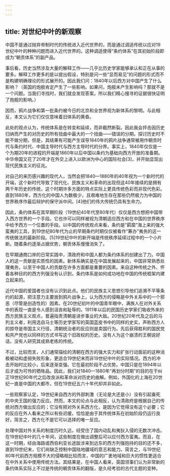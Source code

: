 ```yaml
---
---
---
```

title: 对世纪中叶的新观察
---



中国不是通过抛弃帝制时代的传统进入近代世界的，而是通过调适传统以应对19世纪中叶的种种问题而进入近代世界的。这种调适使得“条约体系”在其初始阶段即成为“朝贡体系”的副产品。

事后看，历史当然涉及大量的解释工作——几乎比历史学家能够承认和正在从事的要多。解释工作更多的是以提出假设，特别是问一些“显而易见”的问题的形式而不是构建明确理论的形式展开的。因此我们问：1840年以后西方对中国产生了什么影响？（英国的炮舰肯定产生了一些影响。如果问，炮舰未产生影响吗？那就不是一个问题。当我们寻找时，我们就会发现答案。所以我们精心搜寻的证据很快证明了炮舰的影响。）

因而，鸦片战争和第一批条约被今日的北京和全世界视为新体系的黎明。与此相反，本文认为它们仅仅意味着旧体系的黄昏。

此处的观点认为，传统体系是在转变和延续，而非截然断裂。因此我会抨击因历史归纳而产生的对历史的所有扭曲中最大的一个扭曲——错误的分期。探讨历史时不能不做分期，但是，其结果有可能产生误导1840年的鸦片战争通常被用作朝贡时代与条约时代、中国主导时代与西方主导时代的分界。事实上，1840年仅仅是一个为期20年的进程的开端是1860年以后中国以条约为基础向西方开放的准备期。中华帝国又花了20年才在外交上进入以欧洲为中心的国际社会[3]，并开始显现出现代民族主义的征兆。

对自己的来历感兴趣的现代人，当然会把1840—1880年的40年视为一个新时代的开端，这个新时代导致了现代化、民族主义和革命的出现但这40年接续的是拥有两千年历史的传统，这个时期许多方面的特点实际上更具传统色彩而非现代色彩。直到1880年，西方化的中国人为数极少，且艰难地生存在那些仍然极力为中国的世界秩序作最后辩护的保守派中间。[4]他们的伟大传统仍具有生命力。

因此，条约体系在其早期阶段（19世纪40年代至80年代）仅仅是西方想把中国带入西方世界的一个手段。它也许可以同样被视为清朝适应西方和在中国的世界秩序中给予西方一个位置的手段。以中国的传统观点来看，条约是“羁縻”海上来的强大蛮夷的工具，到19世纪80年代为止的早期条约时期仅仅被看作“筹办”夷务的这一传统做法的最新阶段。[5]19世纪中叶的新开端是传统秩序延续过程中的一个小片断。随着条约逐渐占据优势，朝贡体系慢慢消失了。

在早期通商口岸的日常实践中，清政府和中国人都为条约体系的创建出了力。中国人的这一贡献是实质性的因素。新体系确实是在中国发展起来的，中国非常熟悉处理夷务，以至于中国人的贡献在许多方面都是重要的因素。来自这种传统之外、怀着各种目的的西方列强没有认识到，条约体系是如何成功地在中国的传统框架内建立起来的。

近代中国的爱国者也没有认识到此点。他们的民族主义思想引导他们追溯不平等条约的起源，把注意力主要放到鸦片战争上，认为西方的侵略是中外关系中的一个邪恶（尽管是创造性的）因素。在20世纪初叶的中国青年眼中，满族人在对外关系中的表现一直是令人感到沮丧和耻辱的。1911年以后的民国历史学家们吸收外来的西方民族主义观点，普遍指责清朝是进步事业的大敌。20世纪20年代及之后的马列主义者，利用选自马士等历史学家写的英国蓝皮书中的同样的史实，声称西方人的掠夺是帝国主义行径，清朝统治者的反应则是卖国行为。先后获得胜利的国民党和共产党也以同样的方式书写这个旧政权的历史。没有人为这个崩溃的王朝说好话，没有人研究其成熟老练的传统。

不过，比较而言，人们通常描绘的清朝在西方的强大实力和扩张行动面前的这种消极被动和虚弱失败形象，更适合19世纪末而非19世纪中叶的实际情况。西方的冲击开始时比较小，后来逐渐变强。它在最初阶段不占优势。中国只是在1894年以后才成为可怜的牺牲品。因此，我们对1840—1880年“再划分时期”的目的在于纠正19世纪90年代之后改良派和革命派对历史的曲解。例如，外国化的上海在20世纪一直是中国的大都市，但在19世纪五六十年代却并非如此。

一些观察家认定，19世纪来自西方的外部刺激（无论是大还是小）没有引起垂死的中央王国的强力反应。然而，本文的论点与此相反，认为清政府是根据自己的传统对西方做出反应的；它没有把对外关系西方化，是因为它觉得没有这个必要；它的反应在外人看来之所以有些迟缓，恰恰是由于其传统体系在初始阶段仍运行良好。简言之，西方化不是它可以选择的唯一反应。

处理中国对外关系的制度历时久远，经受住了国内动乱和夷狄入侵的无数次冲击。在19世纪中叶的几十年间，这些制度在做出调整后可以应付西方蛮夷。而且，在这一时期，经由海路或西伯利亚长途跋涉来到远东的西方列强抱持的目的还不多，直到19世纪末，它们尚缺乏控制中国陆地疆域的意志和能力。简言之，与19世纪80年代前西方规模不大的侵略相比较而言，中国的广袤地域和巨大的惯性更适合在中外关系中使用传统方法。其结果是，在中国人看来，英国领事们认为非常新的条约体系实际上不过是传统的朝贡体系的翻版，是久经考验的古代主题的变种。